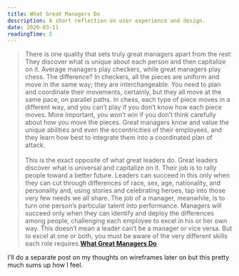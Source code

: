 ```yaml
---
title: What Great Managers Do
description: A short reflection on user experience and design.
date: 2020-03-11
readingTime: 2
---
```


>There is one quality that sets truly great managers apart from the rest: They discover what is unique about each person and then capitalize on it. Average managers play checkers, while great managers play chess. The difference? In checkers, all the pieces are uniform and move in the same way; they are interchangeable. You need to plan and coordinate their movements, certainly, but they all move at the same pace, on parallel paths. In chess, each type of piece moves in a different way, and you can’t play if you don’t know how each piece moves. More important, you won’t win if you don’t think carefully about how you move the pieces. Great managers know and value the unique abilities and even the eccentricities of their employees, and they learn how best to integrate them into a coordinated plan of attack.<br /><br />
This is the exact opposite of what great leaders do. Great leaders discover what is universal and capitalize on it. Their job is to rally people toward a better future. Leaders can succeed in this only when they can cut through differences of race, sex, age, nationality, and personality and, using stories and celebrating heroes, tap into those very few needs we all share. The job of a manager, meanwhile, is to turn one person’s particular talent into performance. Managers will succeed only when they can identify and deploy the differences among people, challenging each employee to excel in his or her own way. This doesn’t mean a leader can’t be a manager or vice versa. But to excel at one or both, you must be aware of the very different skills each role requires.**[What Great Managers Do](https://hbr.org/2005/03/what-great-managers-do)**

I'll do a separate post on my thoughts on wireframes later on but this pretty much sums up how I feel.